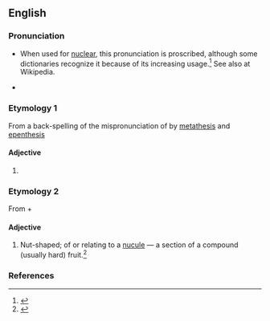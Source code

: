 ==English==

===Pronunciation===
* {{a|GenAm}} {{IPA|/ˈnukjəlɚ/|lang=en}} {{enPR|no͞oʹkyələr}} When used for [[nuclear]], this pronunciation is proscribed, although some dictionaries recognize it because of its increasing usage.<ref>{{cite web|
| author = Arnold Zwicky
| url = http://itre.cis.upenn.edu/%7Emyl/languagelog/archives/001133.html
| title= The thin line between error and mere variation
| date = June 29, 2004
| accessdate = 2006-10-23
}}</ref>  See also {{w|nucular}} at Wikipedia.
* {{a|RP}} {{IPA|/ˈnjuːkjələ/|lang=en}} {{enPR|nyo͞oʹkyələ}}

===Etymology 1===
From a back-spelling of the mispronunciation of {{term|nuclear}} by [[metathesis]] and [[epenthesis]]

====Adjective====
{{en-adj|-}}

# {{context|humorous|lang=en}} {{eye dialect of|nuclear|lang=en}}

===Etymology 2===
From {{term|nucule|lang=en}} + {{term|-ar|lang=en}}

====Adjective====
{{en-adj}}

# {{context|botany|lang=en}} Nut-shaped; of or relating to a [[nucule]] — a section of a compound (usually hard) fruit.<ref>{{reference-book|title=Oxford English Dictionary|edition=3rd|year=2003|chapter=nucule}}</ref>

===References===
<references/>